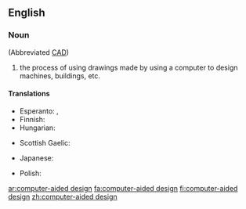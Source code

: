 ==English==

===Noun===
{{wikipedia}}
{{en-noun|head=[[computer]]-[[aided]] [[design]]|-}} (Abbreviated [[CAD]])

# {{lb|en|uncountable}} the process of using drawings made by using a computer to design machines, buildings, etc.

====Translations====
{{trans-top|process of design using computers}}
* Esperanto: {{t|eo|perkomputila projektado}}, {{t|eo|perkomputila dezajnado}}
* Finnish: {{t|fi|tietokoneavusteinen suunnittelu}}
* Hungarian: {{t|hu|számítógéppel segített tervezés}}
{{trans-mid}}
* Scottish Gaelic: {{t|gd|dealbhadh la taic-choimpiutair|m}}
{{trans-bottom}}

{{checktrans-top}}
* Japanese: {{t|ja|計算機支援設計|tr=けいさんきしえんせっけい,keisanki-shien-sekkei}}
{{trans-mid}}
* Polish: {{t-check|pl|komputerowe wspomaganie projektowania}}
{{trans-bottom}}

[[ar:computer-aided design]]
[[fa:computer-aided design]]
[[fi:computer-aided design]]
[[zh:computer-aided design]]